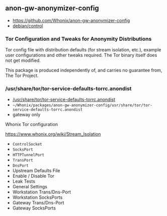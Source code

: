 == anon-gw-anonymizer-config ==

* https://github.com/Whonix/anon-gw-anonymizer-config
* [https://github.com/Whonix/anon-gw-anonymizer-config/blob/master/debian/control debian/control]
===  Tor Configuration and Tweaks for Anonymity Distributions ===

Tor config file with distribution defaults (for stream isolation, etc.),
example user configurations and other tweaks required. The Tor binary
itself does not get modified.

This package is produced independently of, and carries no guarantee from,
The Tor Project.
=== /usr/share/tor/tor-service-defaults-torrc.anondist ===

* [https://github.com/Whonix/anon-gw-anonymizer-config/blob/master/usr/share/tor/tor-service-defaults-torrc.anondist /usr/share/tor/tor-service-defaults-torrc.anondist]
* <code>~/Whonix/packages/anon-gw-anonymizer-config/usr/share/tor/tor-service-defaults-torrc.anondist</code>
* gateway only<!--gateway-only-->

Whonix Tor configuration

https://www.whonix.org/wiki/Stream_Isolation

* <code>ControlSocket</code>
* <code>SocksPort</code>
* <code>HTTPTunnelPort</code>
* <code>TransPort</code>
* <code>DnsPort</code>
* Upstream Defaults File
* Enable / Disable Tor
* Leak Tests
* General Settings
* Workstation Trans/Dns-Port
* Workstation SocksPorts
* Gateway Trans/Dns-Port
* Gateway SocksPorts
